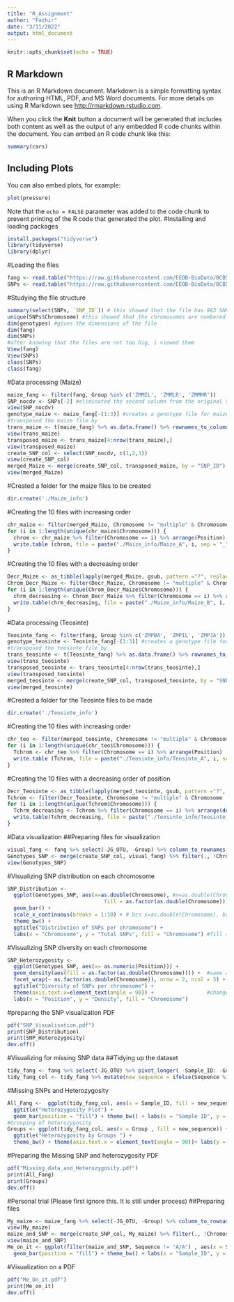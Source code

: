 ---
title: "R_Assignment"
author: "Fazhir"
date: "3/11/2022"
output: html_document
---

```{r setup, include=FALSE}
knitr::opts_chunk$set(echo = TRUE)
```

## R Markdown

This is an R Markdown document. Markdown is a simple formatting syntax for authoring HTML, PDF, and MS Word documents. For more details on using R Markdown see <http://rmarkdown.rstudio.com>.

When you click the **Knit** button a document will be generated that includes both content as well as the output of any embedded R code chunks within the document. You can embed an R code chunk like this:

```{r cars}
summary(cars)
```

## Including Plots

You can also embed plots, for example:

```{r pressure, echo=FALSE}
plot(pressure)
```

Note that the `echo = FALSE` parameter was added to the code chunk to prevent printing of the R code that generated the plot.
#Installing and loading packages
```{r}
install.packages("tidyverse")
library(tidyverse)
library(dplyr)
```

#Loading the files
```{r}
fang <- read.table("https://raw.githubusercontent.com/EEOB-BioData/BCB546-Spring2022/main/assignments/UNIX_Assignment/fang_et_al_genotypes.txt", header = TRUE, sep = "\t")
SNPs <- read.table("https://raw.githubusercontent.com/EEOB-BioData/BCB546-Spring2022/main/assignments/UNIX_Assignment/snp_position.txt", header = TRUE, sep = "\t")
```
#Studying the file structure
```{r}
summary(select(SNPs, `SNP_ID`)) # this showed that the file has 983 SNP_IDs
unique(SNPs$Chromosome) #this showed that the chromosomes are numbered 1-10 with SNPs not mapped to any chromosome while some apperaring on more tan one chromosome.
dim(genotypes) #gives the dimensions of the file
dim(fang)
dim(SNPs)
#after knowing that the files are not too big, i viewed them
View(fang)
View(SNPs)
class(SNPs)
class(fang)
```
#Data processing (Maize)
```{r}
maize_fang <- filter(fang, Group %in% c('ZMMIL', 'ZMMLR', 'ZMMMR'))
SNP_nocdv <- SNPs[-2] #eliminated the second column from the original SNP data file
view(SNP_nocdv)
genotype_maize <- maize_fang[-(1:3)] #creates a genotype file for maize without the first 3 columns
#transposed the maize file by
trans_maize <- t(maize_fang) %>% as.data.frame() %>% rownames_to_column(., var = "SNP_ID")
view(trans_maize)
transposed_maize <- trans_maize[4:nrow(trans_maize),]
view(transposed_maize)
create_SNP_col <- select(SNP_nocdv, c(1,2,3))
view(create_SNP_col)
merged_Maize <- merge(create_SNP_col, transposed_maize, by = "SNP_ID")
view(merged_Maize)
```
#Created a folder for the maize files to be created
```{r}
dir.create('./Maize_info')
```
#Creating the 10 files with increasing order
```{r}
chr_maize <- filter(merged_Maize, Chromosome != "multiple" & Chromosome != "unknown")
for (i in 1:length(unique(chr_maize$Chromosome))) {
  chrom <- chr_maize %>% filter(Chromosome == i) %>% arrange(Position)
  write.table (chrom, file = paste("./Maize_info/Maize_A", i, sep = "_"), quote = FALSE)
}
```
#Creating the 10 files with a decreasing order
```{r}
Decr_Maize <- as_tibble(lapply(merged_Maize, gsub, pattern ="?", replacement ="-", fixed = TRUE))
Chrom_Decr_Maize <- filter(Decr_Maize, Chromosome != "multiple" & Chromosome != "unknown")
for (i in 1:length(unique(Chrom_Decr_Maize$Chromosome))) {
  chrm_decreasing <- Chrom_Decr_Maize %>% filter(Chromosome == i) %>% arrange(desc(Position))
  write.table(chrm_decreasing, file = paste("./Maize_info/Maize_B", i, sep = "_"), quote = FALSE)
}
```
#Data processing (Teosinte)
```{r}
Teosinte_fang <- filter(fang, Group %in% c('ZMPBA', 'ZMPIL', 'ZMPJA'))
genotype_teosinte <- Teosinte_fang[-(1:3)] #creates a genotype file for maize without the first 3 columns
#transposed the teosinte file by
trans_teosinte <- t(Teosinte_fang) %>% as.data.frame() %>% rownames_to_column(., var = "SNP_ID")
view(trans_teosinte)
transposed_teosinte <- trans_teosinte[4:nrow(trans_teosinte),]
view(transposed_teosinte)
merged_teosinte <- merge(create_SNP_col, transposed_teosinte, by = "SNP_ID", all.x = TRUE, all.y = TRUE)
view(merged_teosinte)
```
#Created a folder for the Teosinte files to be made
```{r}
dir.create('./Teosinte_info')
```
#Creating the 10 files with increasing order
```{r}
chr_teo <- filter(merged_teosinte, Chromosome != "multiple" & Chromosome != "unknown")
for (i in 1:length(unique(chr_teo$Chromosome))) {
  Tchrom <- chr_teo %>% filter(Chromosome == i) %>% arrange(Position)
  write.table (Tchrom, file = paste("./Teosinte_info/Teosinte_A", i, sep = "_"), quote = FALSE)
}
```
#Creating the 10 files with a decreasing order of position
```{r}
Decr_Teosinte <- as_tibble(lapply(merged_teosinte, gsub, pattern ="?", replacement ="-", fixed = TRUE))
Tchrom <- filter(Decr_Teosinte, Chromosome != "multiple" & Chromosome != "unknown")
for (i in 1:length(unique(Tchrom$Chromosome))) {
  Tchrm_decreasing <- Tchrom %>% filter(Chromosome == i) %>% arrange(desc(Position))
  write.table(Tchrm_decreasing, file = paste("./Teosinte_info/Teosinte_B", i, sep = "_"), quote = FALSE)
}
```
#Data visualization
##Preparing files for visualization
```{r}
visual_fang <- fang %>% select(-JG_OTU, -Group) %>% column_to_rownames(., var = "Sample_ID") %>% t() %>% as.data.frame() %>% rownames_to_column(., var = "SNP_ID")
Genotypes_SNP <- merge(create_SNP_col, visual_fang) %>% filter(., !Chromosome %in% c("unknown", "multiple"))
view(Genotypes_SNP)
```
#Visualizing SNP distribution on each chromosome
```{r}
SNP_Distribution <- 
  ggplot(Genotypes_SNP, aes(x=as.double(Chromosome), #x=as.double(Chromosome) considers Chr as a number
                               fill = as.factor(as.double(Chromosome)))) +  # for getting chrom in the right order in the legend   
  geom_bar() +
  scale_x_continuous(breaks = 1:10) + # bcs x=as.double(Chromosome), breaks by default don't match chrom number
  theme_bw() + 
  ggtitle("Distribution of SNPs per chromosome") +
  labs(x = "Chromosome", y = "Total SNPs", fill = "Chromosome") #fill = "Chromosome" only replace legend's tittle
```
#Visualizing SNP diversity on each chromosome
```{r}
SNP_Heterozygosity <- 
  ggplot(Genotypes_SNP, aes(x= as.numeric(Position))) + 
  geom_density(aes(fill = as.factor(as.double(Chromosome)))) +  #same as the previous plot 
  facet_wrap(~ as.factor(as.double(Chromosome)), nrow = 2, ncol = 5) + 
  ggtitle("Diversity of SNPs per chromosome") +
  theme(axis.text.x=element_text(angle = 90)) +                 #change orientation of x axis
  labs(x = "Position", y = "Density", fill = "Chromosome")
```
#preparing the SNP visualization PDF
```{r}
pdf("SNP_Visualisation.pdf")
print(SNP_Distribution)
print(SNP_Heterozygosity)
dev.off()
```
#Visualizing for missing SNP data
##Tidying up the dataset
```{r}
tidy_fang <- fang %>% select(-JG_OTU) %>% pivot_longer( -Sample_ID: -Group, names_to = "SNP_ID", values_to = "Sequence")
tidy_fang_col <- tidy_fang %>% mutate(new_sequence = ifelse(Sequence %in% c("A/A", "T/T", "C/C", "G/G"), "Homozygous", ifelse(Sequence == "?/?", "Missing", "Heterozygous")))
```
#Missing SNPs and Heterozygosity
```{r}
All_Fang <-  ggplot(tidy_fang_col, aes(x = Sample_ID, fill = new_sequence)) +
  ggtitle("Heterozygosity Plot") +
  geom_bar(position = "fill") + theme_bw() + labs(x = "Sample ID", y = "Proportion")
#Grouping of heterozygosity
Groups <- ggplot(tidy_fang_col, aes(x = Group , fill = new_sequence)) + geom_bar(position = "fill") + 
  ggtitle("Heterozygosity by Groups ") +
  theme_bw() + theme(axis.text.x = element_text(angle = 90))+ labs(y = "Proportion")
```
#Preparing the Missing SNP and heterozygosity PDF
```{r}
pdf("Missing_data_and_Heterozygosity.pdf")
print(All_Fang)
print(Groups)
dev.off()
```
#Personal trial (Please first ignore this. It is still under process)
##Preparing files
```{r}
My_maize <- maize_fang %>% select(-JG_OTU, -Group) %>% column_to_rownames(., var = "Sample_ID") %>% t() %>% as.data.frame() %>% rownames_to_column(., var = "SNP_ID")
view(My_maize)
maize_and_SNP <- merge(create_SNP_col, My_maize) %>% filter(., !Chromosome %in% c("unknown", "multiple"))
view(maize_and_SNP)
Me_on_it <- ggplot(filter(maize_and_SNP, Sequence != "A/A") , aes(x = Sample_ID, fill = Sequence)) + 
  geom_bar(position = "fill") + theme_bw() + labs(x = "Sample_ID", y = "Proportion")
```
#Visualization on a PDF
```{r}
pdf("Me_On_it.pdf")
print(Me_on_it)
dev.off()
```
